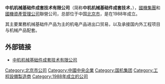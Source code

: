 '''中机机械基础件成套技术有限公司'''（简称'''中机机械基础件成套技术'''，{{lang-en|CMCC Machine Components Co., Ltd.}}），[[國機集團|國機集團]]和[[國機資產管理公司|國機資產管理公司]]聯營公司，总部位于中国[[北京市|北京市]]，是在1988年成立。

其主要業務机械基础件产品为主的机电产品进出口贸易，以及承接国内外工程项目与机械产品配套。

== 外部链接 ==
* [https://web.archive.org/web/20030421194230/http://www.china-cmcc.com/ 中机机械基础件成套技术有限公司]

[[Category:北京市公司|Category:北京市公司]]
[[Category:中國中央企業|Category:中國中央企業]]
[[Category:国机集团|Category:国机集团]]
[[Category:工程設備製造商|Category:工程設備製造商]]
[[Category:1988年成立的公司|Category:1988年成立的公司]]